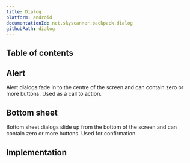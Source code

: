 ```yaml
---
title: Dialog
platform: android
documentationId: net.skyscanner.backpack.dialog
githubPath: dialog
---
```





## Table of contents

## Alert

Alert dialogs fade in to the centre of the screen and can contain zero or more buttons. Used as a call to action.

<AndroidComponentScreenshots
  lightMode={screenshotAlert}
  darkMode={screenshotAlertDm}
  altText="Android dialog with a call to action" />

## Bottom sheet

Bottom sheet dialogs slide up from the bottom of the screen and can contain zero or more buttons. Used for confirmation

<AndroidComponentScreenshots
  lightMode={screenshotBottomSheet}
  darkMode={screenshotBottomSheetDm}
  altText="Android bottom sheet dialog used for confirmation" />

## Implementation

<Readme />
